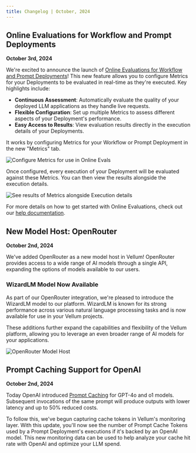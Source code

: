 ```yaml
---
title: Changelog | October, 2024
---
```


## Online Evaluations for Workflow and Prompt Deployments

__October 3rd, 2024__

We're excited to announce the launch of [Online Evaluations for Workflow and Prompt Deployments](/help-center/evaluation/online-evaluations)! This new feature allows you to configure Metrics for your Deployments to be evaluated in real-time as they're executed. Key highlights include:

- **Continuous Assessment**: Automatically evaluate the quality of your deployed LLM applications as they handle live requests.
- **Flexible Configuration**: Set up multiple Metrics to assess different aspects of your Deployment's performance.
- **Easy Access to Results**: View evaluation results directly in the execution details of your Deployments.

It works by configuring Metrics for your Workflow or Prompt Deployment in the new "Metrics" tab.

![Configure Metrics for use in Online Evals](https://storage.googleapis.com/vellum-public/help-docs/online-evals/online-evals-metric-config.png)

Once configured, every execution of your Deployment will be evaluated against these Metrics. You can then view the results alongside the execution details.

![See results of Metrics alongside Execution details](https://storage.googleapis.com/vellum-public/help-docs/online-evals/online-evals-execution-details.png)

For more details on how to get started with Online Evaluations, check out our [help documentation](/help-center/evaluation/online-evaluations).


## New Model Host: OpenRouter

__October 2nd, 2024__

We've added OpenRouter as a new model host in Vellum! OpenRouter provides access to a wide range of AI models through a single API, expanding the options of models available to our users.


### WizardLM Model Now Available

As part of our OpenRouter integration, we're pleased to introduce the WizardLM model to our platform. WizardLM is known for its strong performance across various natural language processing tasks and is now available for use in your Vellum projects.

These additions further expand the capabilities and flexibility of the Vellum platform, allowing you to leverage an even broader range of AI models for your applications.

![OpenRouter Model Host](https://storage.googleapis.com/vellum-public/help-docs/changelogs/2024-10/open-router-model-host.png)


## Prompt Caching Support for OpenAI

__October 2nd, 2024__

Today OpenAI introduced [Prompt Caching](https://openai.com/index/api-prompt-caching/) for GPT-4o and o1 models. Subsequent invocations of the same prompt will produce outputs with lower latency and up to 50% reduced costs.

To follow this, we've begun capturing cache tokens in Vellum's monitoring layer. With this update, you'll now see the number of Prompt Cache Tokens used by a Prompt Deployment's executions if it's backed by an OpenAI model.
This new monitoring data can be used to help analyze your cache hit rate with OpenAI and optimize your LLM spend.


